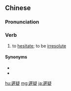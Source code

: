 {{also|迟疑}}
==Chinese==
{{zh-forms|s=迟疑}}

===Pronunciation===
{{zh-pron
|m=chíyí
|c=ci4 ji4
|cat=v
}}

===Verb===
{{zh-verb}}

# to [[hesitate]]; to be [[irresolute]]

====Synonyms====
* {{zh-l|躊躇}}
* {{zh-l|猶豫}}

{{zh-cat|Advanced}}

[[hu:遲疑]]
[[mg:遲疑]]
[[ja:遲疑]]